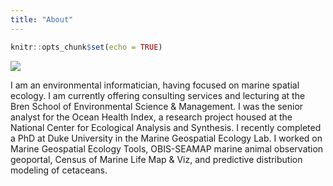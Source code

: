 ```yaml
---
title: "About"
---
```


```r
knitr::opts_chunk$set(echo = TRUE)
```

![](images/bbest_pic.jpg)

I am an environmental informatician, having focused on marine spatial ecology. I am currently offering consulting services and lecturing at the Bren School of Environmental Science & Management. I was the senior analyst for the Ocean Health Index, a research project housed at the National Center for Ecological Analysis and Synthesis. I recently completed a PhD at Duke University in the Marine Geospatial Ecology Lab. I worked on Marine Geospatial Ecology Tools, OBIS-SEAMAP marine animal observation geoportal, Census of Marine Life Map & Viz, and predictive distribution modeling of cetaceans.
